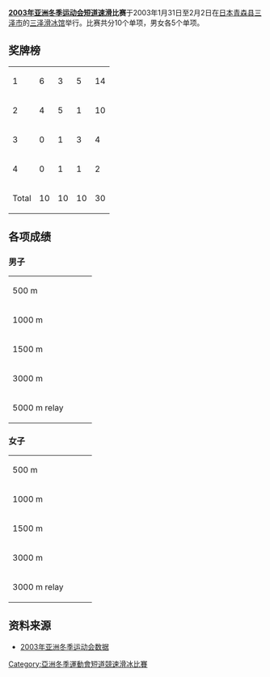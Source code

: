 '''[[2003年亚洲冬季运动会|2003年亚洲冬季运动会]][[短道速滑|短道速滑]]比赛'''于2003年1月31日至2月2日在[[日本|日本]][[青森县|青森县]][[三泽市|三泽市]]的[[三泽滑冰馆|三泽滑冰馆]]举行。比赛共分10个单项，男女各5个单项。

==奖牌榜==
{| {{RankedMedalTable|nation-width=200px}}
|- 
| 1 ||align=left| {{flagIOC2team|KOR|2003年亚洲冬季运动会}} || 6 || 3 || 5 || 14
|- 
| 2 ||align=left| {{flagIOC2team|CHN|2003年亚洲冬季运动会}} || 4 || 5 || 1 || 10
|- 
| 3 ||align=left| {{flagIOC2team|JPN|2003年亚洲冬季运动会}} || 0 || 1 || 3 || 4
|- 
| 4 ||align=left| {{flagIOC2team|PRK|2003年亚洲冬季运动会}} || 0 || 1 || 1 || 2
|- 
!colspan=2| Total || 10 || 10 || 10 || 30
|}

==各项成绩==

===男子===

{| {{MedalistTable|type=Event}}
|-
| 500 m
|{{flagIOC2medalist|[[李佳军|李佳军]]|CHN|2003年亚洲冬季运动会}}
|{{flagIOC2medalist|[[西谷岳文|西谷岳文]]|JPN|2003年亚洲冬季运动会}}
|{{flagIOC2medalist|[[宋锡宇|宋锡宇]]|KOR|2003年亚洲冬季运动会}}
|-
| 1000 m
|{{flagIOC2medalist|[[安贤洙|安贤洙]]|KOR|2003年亚洲冬季运动会}}
|{{flagIOC2medalist|[[李野|李野]]|CHN|2003年亚洲冬季运动会}}
|{{flagIOC2medalist|[[寺尾悟|寺尾悟]]|JPN|2003年亚洲冬季运动会}}
|-
| 1500 m
|{{flagIOC2medalist|[[安贤洙|安贤洙]]|KOR|2003年亚洲冬季运动会}}
|{{flagIOC2medalist|[[李佳军|李佳军]]|CHN|2003年亚洲冬季运动会}}
|{{flagIOC2medalist|[[李承载|李承载]]|KOR|2003年亚洲冬季运动会}}
|-
| 3000 m
|{{flagIOC2medalist|[[宋锡宇|宋锡宇]]|KOR|2003年亚洲冬季运动会}}
|{{flagIOC2medalist|[[李承载|李承载]]|KOR|2003年亚洲冬季运动会}}
|{{flagIOC2medalist|[[李佳军|李佳军]]|CHN|2003年亚洲冬季运动会}}
|-
| 5000 m relay
|{{flagIOC2team|KOR|2003年亚洲冬季运动会}}
| valign="top"|{{flagIOC2team|CHN|2003年亚洲冬季运动会}}
| {{flagIOC2team|JPN|2003年亚洲冬季运动会}}
|}

===女子===
{| {{MedalistTable|type=Event}}
|-
| 500 m
|{{flagIOC2medalist|[[杨扬|杨扬]]|CHN|2003年亚洲冬季运动会}}
|{{flagIOC2medalist|[[王濛_(运动员)|王濛]]|CHN|2003年亚洲冬季运动会}}
|{{flagIOC2medalist|[[李香美|李香美]]|PRK|2003年亚洲冬季运动会}}
|-
| 1000 m
|{{flagIOC2medalist|[[杨扬|杨扬]]|CHN|2003年亚洲冬季运动会}}
|{{flagIOC2medalist|[[付天余|付天余]]|CHN|2003年亚洲冬季运动会}}
|{{flagIOC2medalist|[[赵海利|赵海利]]|KOR|2003年亚洲冬季运动会}}
|-
| 1500 m
|{{flagIOC2medalist|[[崔恩景|崔恩景]]|KOR|2003年亚洲冬季运动会}}
|{{flagIOC2medalist|[[赵海利|赵海利]]|KOR|2003年亚洲冬季运动会}}
|{{flagIOC2medalist|[[高基铉|高基铉]]|KOR|2003年亚洲冬季运动会}}
|-
| 3000 m
|{{flagIOC2medalist|[[杨扬|杨扬]]|CHN|2003年亚洲冬季运动会}}
|{{flagIOC2medalist|[[崔恩景|崔恩景]]|KOR|2003年亚洲冬季运动会}}
|{{flagIOC2medalist|[[金敏智|金敏智]]|KOR|2003年亚洲冬季运动会}}
|-
| 3000 m relay
|{{flagIOC2team|KOR|2003年亚洲冬季运动会}}
|{{flagIOC2team|PRK|2003年亚洲冬季运动会}}
| valign="top"|{{flagIOC2team|JPN|2003年亚洲冬季运动会}}
|}

==资料来源==
* [https://web.archive.org/web/20070623214857/http://en.changchun2007.org/zh_cn/ocanawg/ziliao-5.html 2003年亚洲冬季运动会数据]

{{DEFAULTSORT:Short track speed skating at the 2003 Asian Winter Games}}

[[Category:亞洲冬季運動會短道競速滑冰比賽|Category:亞洲冬季運動會短道競速滑冰比賽]]